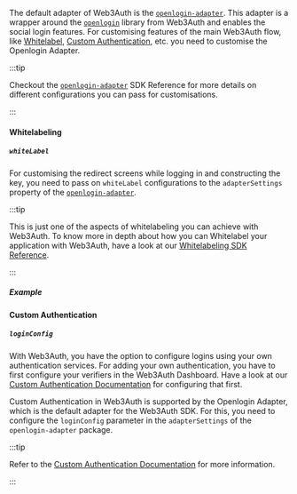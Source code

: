 
The default adapter of Web3Auth is the [`openlogin-adapter`](../openlogin). This adapter is a wrapper around the [`openlogin`](../openlogin) library
from Web3Auth and enables the social login features. For customising features of the main Web3Auth flow, like [Whitelabel](./whitelabel),
[Custom Authentication](./custom-authentication), etc. you need to customise the Openlogin Adapter.

:::tip

Checkout the [`openlogin-adapter`](../openlogin) SDK Reference for more details on different configurations you can pass for customisations.

:::

#### Whitelabeling

##### `whiteLabel`

For customising the redirect screens while logging in and constructing the key, you need to pass on `whiteLabel` configurations to the
`adapterSettings` property of the [`openlogin-adapter`](../openlogin).

:::tip

This is just one of the aspects of whitelabeling you can achieve with Web3Auth. To know more in depth about how you can Whitelabel your application
with Web3Auth, have a look at our [Whitelabeling SDK Reference](./whitelabel).

:::

##### Example

<OpenloginWhiteLabelExample />

#### Custom Authentication

##### `loginConfig`

With Web3Auth, you have the option to configure logins using your own authentication services. For adding your own authentication, you have to first
configure your verifiers in the Web3Auth Dashboard. Have a look at our [Custom Authentication Documentation](/pnp/features/custom-authentication/) for
configuring that first.

Custom Authentication in Web3Auth is supported by the Openlogin Adapter, which is the default adapter for the Web3Auth SDK. For this, you need to
configure the `loginConfig` parameter in the `adapterSettings` of the `openlogin-adapter` package.

:::tip

Refer to the [Custom Authentication Documentation](./custom-authentication) for more information.

:::
